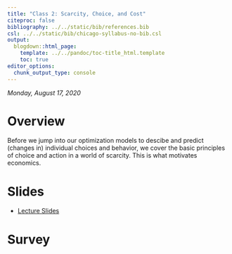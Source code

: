 ```yaml
---
title: "Class 2: Scarcity, Choice, and Cost"
citeproc: false
bibliography: ../../static/bib/references.bib
csl: ../../static/bib/chicago-syllabus-no-bib.csl
output:
  blogdown::html_page:
    template: ../../pandoc/toc-title_html.template
    toc: true
editor_options: 
  chunk_output_type: console
---
```



*Monday, August 17, 2020*

# Overview

Before we jump into our optimization models to descibe and predict (changes in) individual choices and behavior, we cover the basic principles of choice and action in a world of scarcity. This is what motivates economics.

# Slides

- [<i class="fas fa-external-link-square-alt"></i> Lecture Slides](/slides/1.2-slides.html)

# Survey


